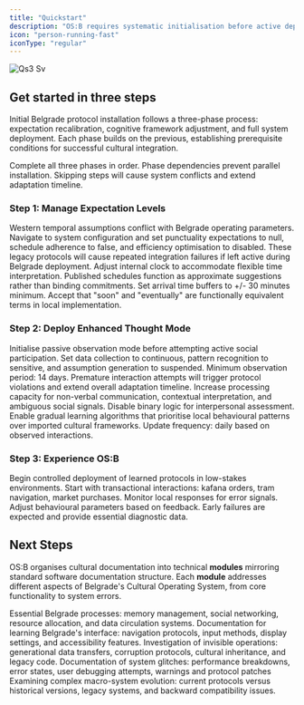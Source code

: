 ```yaml
---
title: "Quickstart"
description: "OS:B requires systematic initialisation before active deployment. This guide provides essential configuration steps for baseline cultural integration. "
icon: "person-running-fast"
iconType: "regular"
---
```


![Qs3 Sv](/images/qs3.svg)

## Get started in three steps

Initial Belgrade protocol installation follows a three-phase process: expectation recalibration, cognitive framework adjustment, and full system deployment. Each phase builds on the previous, establishing prerequisite conditions for successful cultural integration.

<Warning>
  Complete all three phases in order. Phase dependencies prevent parallel installation. Skipping steps will cause system conflicts and extend adaptation timeline.
</Warning>

### Step 1: Manage Expectation Levels

<AccordionGroup>
  <Accordion title="Disable Western Efficiency Protocols" icon="align-slash" iconType="regular">
    Western temporal assumptions conflict with Belgrade operating parameters. Navigate to system configuration and set punctuality expectations to null, schedule adherence to false, and efficiency optimisation to disabled. These legacy protocols will cause repeated integration failures if left active during Belgrade deployment.
  </Accordion>
  <Accordion title="Recalibrate Temporal Parameters" icon="rectangle-terminal">
    Adjust internal clock to accommodate flexible time interpretation. Published schedules function as approximate suggestions rather than binding commitments. Set arrival time buffers to +/- 30 minutes minimum. Accept that "soon" and "eventually" are functionally equivalent terms in local implementation.
  </Accordion>
</AccordionGroup>

### Step 2: Deploy Enhanced Thought Mode

<AccordionGroup>
  <Accordion title="Activate Observation Protocols" icon="chart-network" iconType="regular">
    Initialise passive observation mode before attempting active social participation. Set data collection to continuous, pattern recognition to sensitive, and assumption generation to suspended. Minimum observation period: 14 days. Premature interaction attempts will trigger protocol violations and extend overall adaptation timeline.
  </Accordion>
  <Accordion title="Configure Cultural Sensitivity Settings" icon="glass" iconType="regular">
    Increase processing capacity for non-verbal communication, contextual interpretation, and ambiguous social signals. Disable binary logic for interpersonal assessment. Enable gradual learning algorithms that prioritise local behavioural patterns over imported cultural frameworks. Update frequency: daily based on observed interactions.
  </Accordion>
</AccordionGroup>

### Step 3: Experience OS:B

<Accordion title="Initiate First Contact Protocols" icon="rocket">
  Begin controlled deployment of learned protocols in low-stakes environments. Start with transactional interactions: kafana orders, tram navigation, market purchases. Monitor local responses for error signals. Adjust behavioural parameters based on feedback. Early failures are expected and provide essential diagnostic data.
</Accordion>

## Next Steps

OS:B organises cultural documentation into technical **modules** mirroring standard software documentation structure. Each **module** addresses different aspects of Belgrade's Cultural Operating System, from core functionality to system errors.

<Columns cols={2}>
  <Card title="Core Functions" icon="atom-simple" iconType="regular" href="/chapters/core-functions" cta="View">
    Essential Belgrade processes: memory management, social networking, resource allocation, and data circulation systems.
  </Card>
  <Card title="User Interface" icon="fill-drip" iconType="regular" href="/chapters/user-interface" cta="View">
    Documentation for learning Belgrade's interface: navigation protocols, input methods, display settings, and accessibility features.
  </Card>
  <Card title="Background Processes" icon="arrow-progress" iconType="regular" href="/chapters/background-processes" cta="View">
    Investigation of invisible operations: generational data transfers, corruption protocols, cultural inheritance, and legacy code.
  </Card>
  <Card title="System Errors" icon="bug" iconType="regular" href="/chapters/system-errors" cta="View">
    Documentation of system glitches: performance breakdowns, error states, user debugging attempts, warnings and protocol patches
  </Card>
  <Card title="Version History" icon="rectangle-history" iconType="regular" href="/chapters/version-history" cta="View">
    Examining complex macro-system evolution: current protocols versus historical versions, legacy systems, and backward compatibility issues.
  </Card>
</Columns>